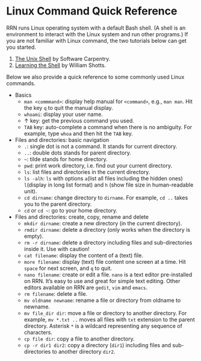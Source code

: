 # Linux Command Quick Reference

RRN runs Linux operating system with a default Bash shell. (A shell is an environment to interact with the Linux system and run other programs.) If you are not familiar with Linux command, the two tutorials below can get you started.

1. [The Unix Shell](http://swcarpentry.github.io/shell-novice/) by Software Carpentry.
2. [Learning the Shell](http://linuxcommand.org/index.php) by William Shotts.

Below we also provide a quick reference to some commonly used Linux commands.

* Basics
    + `man <commmand>`: display help manual for `<command>`, e.g., `man man`. Hit the key `q` to quit the manual display.
    + `whoami`: display your user name.
    + $\uparrow$ key: get the previous command you used.
    + `TAB` key: auto-complete a command when there is no ambiguity. For example, type `whoa` and then hit the `TAB` key.
    
* Files and directories: basic navigation
    + `.`: single dot is not a command. It stands for current directory.
    + `..`: double dots stands for parent directory.
    + `~`: tilde stands for home directory.
    + `pwd`: print work directory, i.e. find out your current directory.
    + `ls`: list files and directories in the current directory.
    + `ls -alh`: `ls` with options `a`(list all files including the hidden ones) `l`(display in long list format)  and `h` (show file size in human-readable unit).
    + `cd dirname`: change directory to `dirname`. For example, `cd ..` takes you to the parent directory.
    + `cd` or `cd ~`: go to your home directory.

* Files and directories: create, copy, rename and delete
    + `mkdir dirname`: create a new directory (in the current directory).
    + `rmdir dirname`: delete a directory (only works when the directory is empty).
    + `rm -r dirname`: delete a directory including files and sub-directories inside it. Use with caution!
    + `cat filename`: display the content of a (text) file.
    + `more filename`: display (text) file content one screen at a time. Hit `space` for next screen, and `q` to quit.
    + `nano filename`: create or edit a file. `nano` is a text editor pre-installed on RRN. It's easy to use and great for simple text editing. Other editors available on RRN are  `gedit`, `vim` and `emacs`.
    + `rm filename`: delete a file.
    + `mv oldname newname`: rename a file or directory from oldname to newname.
    + `mv file_dir dir`: move a file or directory to another directory. For example, `mv *.txt ..` moves all files with `txt` extension to the parent directory. Asterisk `*` is a wildcard representing any sequence of characters.
    + `cp file dir`: copy a file to another directory.
    + `cp -r dir1 dir2`: copy a directory (`dir1`) including files and sub-directories to another directory `dir2`.
